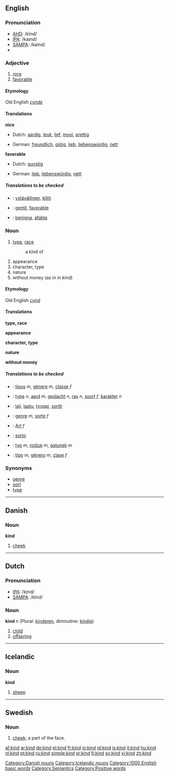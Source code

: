 {{see|Kind}}
==English==

{{rank|money|door|round|277|kind|form|hundred|believe}}

===Pronunciation===
*[[w:AHD|AHD]]: /kīnd/
*[[w:IPA|IPA]]: /kaɪnd/
*[[w:SAMPA|SAMPA]]: /kaInd/
*{{audio|en-us-kind.ogg|Audio (US)}}

===Adjective===
{{en-adj-er}}

# [[nice]]
# [[favorable]]

====Etymology====
Old English ''[[cynde]]''

====Translations====
'''nice'''
{{top}}
*Dutch: [[aardig]], [[leuk]], [[lief]], [[mooi]], [[prettig]]
{{mid}}
*German: [[freundlich]], [[gütig]], [[lieb]], [[liebenswürdig]], [[nett]]
{{bottom}}

'''favorable'''
{{top}}
*Dutch: [[gunstig]]
{{mid}}
*German: [[lieb]], [[liebenswürdig]], [[nett]]
{{bottom}}

=====Translations to be checked=====
{{checktrans}}
*{{ttbc|Finnish}}: [[ystävällinen]], [[kiltti]]
*{{ttbc|French}}: [[gentil]], [[favorable]]
*{{ttbc|Ido}}: [[benigna]], [[afabla]]

===Noun===
{{en-noun-reg}}

# [[type]], [[race]]
#: a kind of
# appearance
# character, type
# nature
# without money (as in ''in kind'')

====Etymology====
Old English ''[[cynd]]''

====Translations====
'''type, race'''
{{top}}
{{mid}}
{{bottom}}

'''appearance'''
{{top}}
{{mid}}
{{bottom}}

'''character, type'''
{{top}}
{{mid}}
{{bottom}}

'''nature'''
{{top}}
{{mid}}
{{bottom}}

'''without money'''
{{top}}
{{mid}}
{{bottom}}

=====Translations to be checked=====
{{checktrans}}
*{{ttbc|Catalan}}: [[tipus]] ''m'', [[gènere]] ''m'', [[classe]] ''f''
*{{ttbc|Dutch}}: [[type]] ''n'', [[aard]] ''m'', [[geslacht]] ''n'', [[ras]] ''n'', [[soort]] ''f'', [[karakter]] ''n''
*{{ttbc|Finnish}}: [[laji]], [[laatu]], [[tyyppi]], [[sortti]]
*{{ttbc|French}}: [[genre]] ''m'', [[sorte]] ''f''
*{{ttbc|German}}: [[Art]] ''f''
*{{ttbc|Ido}}: [[sorto]]
*{{ttbc|Polish}}: [[typ]] ''m'', [[rodzaj]] ''m'', [[gatunek]] ''m''
*{{ttbc|Spanish}}: [[tipo]] ''m'', [[género]] ''m'', [[clase]] ''f''

===Synonyms===
*[[genre]]
*[[sort]]
*[[type]]

----

==Danish==

===Noun===
'''kind'''

#[[cheek]]

[[Category:Danish nouns]]

----

==Dutch==
===Pronunciation===
*[[w:IPA|IPA]]: /kɪnd/
*[[w:SAMPA|SAMPA]]: /kInd/

===Noun===
'''kind''' ''n'' (Plural: [[kinderen]], diminutive: [[kindje]])

#[[child]]
#[[offspring]]

----

==Icelandic==
===Noun===
'''kind''' {{f}}

# [[sheep]]

[[Category:Icelandic nouns]]

----

==Swedish==
===Noun===
{{sv-noun-reg-r-c|2=kinde}}

#{{sv-anatomy}} [[cheek]]; a part of the face.


[[Category:1000 English basic words]]
[[Category:Semantics]]
[[Category:Positive words]]

[[af:kind]]
[[ar:kind]]
[[de:kind]]
[[el:kind]]
[[fr:kind]]
[[io:kind]]
[[id:kind]]
[[is:kind]]
[[it:kind]]
[[hu:kind]]
[[nl:kind]]
[[pt:kind]]
[[ru:kind]]
[[simple:kind]]
[[sr:kind]]
[[fi:kind]]
[[sv:kind]]
[[vi:kind]]
[[zh:kind]]